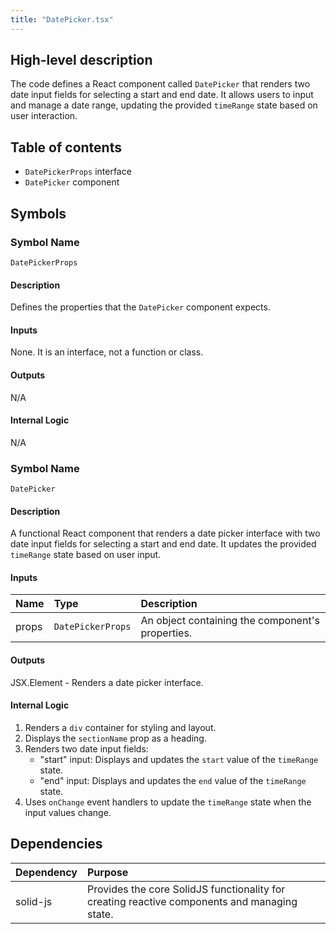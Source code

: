 ```yaml
---
title: "DatePicker.tsx"
---
```


## High-level description
The code defines a React component called `DatePicker` that renders two date input fields for selecting a start and end date. It allows users to input and manage a date range, updating the provided `timeRange` state based on user interaction.

## Table of contents
- `DatePickerProps` interface
- `DatePicker` component

## Symbols

### Symbol Name
`DatePickerProps`

#### Description
Defines the properties that the `DatePicker` component expects.

#### Inputs
None. It is an interface, not a function or class.

#### Outputs
N/A

#### Internal Logic
N/A

### Symbol Name
`DatePicker`

#### Description
A functional React component that renders a date picker interface with two date input fields for selecting a start and end date. It updates the provided `timeRange` state based on user input.

#### Inputs
| Name | Type | Description |
|:-----|:-----|:------------|
| props | `DatePickerProps` | An object containing the component's properties. |

#### Outputs
JSX.Element - Renders a date picker interface.

#### Internal Logic
1. Renders a `div` container for styling and layout.
2. Displays the `sectionName` prop as a heading.
3. Renders two date input fields:
    - "start" input: Displays and updates the `start` value of the `timeRange` state.
    - "end" input: Displays and updates the `end` value of the `timeRange` state.
4. Uses `onChange` event handlers to update the `timeRange` state when the input values change.

## Dependencies
| Dependency | Purpose |
|:-----------|:--------|
| solid-js | Provides the core SolidJS functionality for creating reactive components and managing state. |
